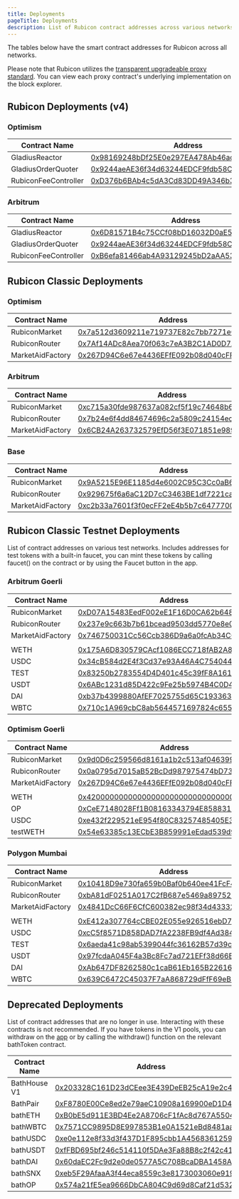 ```yaml
---
title: Deployments
pageTitle: Deployments
description: List of Rubicon contract addresses across various networks
---
```


The tables below have the smart contract addresses for Rubicon across all networks.

Please note that Rubicon utilizes the [transparent upgradeable proxy standard](https://docs.openzeppelin.com/upgrades-plugins/1.x/proxies). You can view each proxy contract's underlying implementation on the block explorer.

## Rubicon Deployments (v4)

### Optimism 

| Contract Name   | Address                                      |
| --------------- | -------------------------------------------- |
| GladiusReactor   | [0x98169248bDf25E0e297EA478Ab46ac24058Fac78](https://optimistic.etherscan.io/address/0x98169248bDf25E0e297EA478Ab46ac24058Fac78) |
| GladiusOrderQuoter   | [0x9244aeAE36f34d63244EDCF9fdb58C03cE4Ce12d](https://optimistic.etherscan.io/address/0x9244aeAE36f34d63244EDCF9fdb58C03cE4Ce12d) |
| RubiconFeeController | [0xD376b6BAb4c5dA3Cd83DD49A346b3D432385724E](https://optimistic.etherscan.io/address/0xD376b6BAb4c5dA3Cd83DD49A346b3D432385724E) |

### Arbitrum 

| Contract Name   | Address                                      |
| --------------- | -------------------------------------------- |
| GladiusReactor   | [0x6D81571B4c75CCf08bD16032D0aE54dbaff548b0](https://arbiscan.io/address/0x6D81571B4c75CCf08bD16032D0aE54dbaff548b0) |
| GladiusOrderQuoter   | [0x9244aeAE36f34d63244EDCF9fdb58C03cE4Ce12d](https://arbiscan.io/address/0x9244aeAE36f34d63244EDCF9fdb58C03cE4Ce12d) |
| RubiconFeeController | [0xB6efa81466ab4A93129245bD2aAA535280F7ADbB](https://arbiscan.io/address/0xB6efa81466ab4A93129245bD2aAA535280F7ADbB) |


## Rubicon Classic Deployments

### Optimism 

| Contract Name   | Address                                      |
| --------------- | -------------------------------------------- |
| RubiconMarket   | [0x7a512d3609211e719737E82c7bb7271eC05Da70d](https://optimistic.etherscan.io/address/0x7a512d3609211e719737E82c7bb7271eC05Da70d) |
| RubiconRouter   | [0x7Af14ADc8Aea70f063c7eA3B2C1AD0D7A59C4bFf](https://optimistic.etherscan.io/address/0x7Af14ADc8Aea70f063c7eA3B2C1AD0D7A59C4bFf) |
| MarketAidFactory| [0x267D94C6e67e4436EFfE092b08d040cFF36B2DA7](https://optimistic.etherscan.io/address/0x267D94C6e67e4436EFfE092b08d040cFF36B2DA7) |

### Arbitrum 

| Contract Name   | Address                                      |
| --------------- | -------------------------------------------- |
| RubiconMarket   | [0xc715a30fde987637a082cf5f19c74648b67f2db8](https://arbiscan.io/address/0xc715a30fde987637a082cf5f19c74648b67f2db8) |
| RubiconRouter   | [0x7b24e6f4dd84674696c2a5809c24154ec6ac7f03](https://arbiscan.io/address/0x7b24e6f4dd84674696c2a5809c24154ec6ac7f03) |
| MarketAidFactory| [0x6CB24A263732579EfD56f3E071851e989d78cE75](https://arbiscan.io/address/0x6cb24a263732579efd56f3e071851e989d78ce75) |

### Base

| Contract Name   | Address                                      |
| --------------- | -------------------------------------------- |
| RubiconMarket   | [0x9A5215E96E1185d4e6002C95C3Cc0aB6eEaD354F](https://basescan.org/address/0x9A5215E96E1185d4e6002C95C3Cc0aB6eEaD354F) |
| RubiconRouter   | [0x929675f6a6aC12D7cC3463BE1df7221ca35b8a00](https://basescan.org/address/0x929675f6a6aC12D7cC3463BE1df7221ca35b8a00) |
| MarketAidFactory| [0xc2b33a7601f3f0ecFF2eE4b5b7c647770069A836](https://basescan.org/address/0xc2b33a7601f3f0ecFF2eE4b5b7c647770069A836) |

## Rubicon Classic Testnet Deployments

List of contract addresses on various test networks. Includes addresses for test tokens with a built-in faucet, you can mint these tokens by calling faucet() on the contract or by using the Faucet button in the app.

### Arbitrum Goerli

| Contract Name   | Address                                                                        |
| --------------- | ------------------------------------------------------------------------------ |
| RubiconMarket   | [0xD07A15483EedF002eE1F16D0CA62b6488CF1fd0D](https://goerli.arbiscan.io/address/0xD07A15483EedF002eE1F16D0CA62b6488CF1fd0D) |
| RubiconRouter   | [0x237e9c663b7b61bcead9503dd5770e8e07465471](https://goerli.arbiscan.io/address/0x237e9c663b7b61bcead9503dd5770e8e07465471) |
| MarketAidFactory| [0x746750031Cc56Ccb386D9a6a0fcAb34C0A138BbD](https://goerli.arbiscan.io/address/0x746750031Cc56Ccb386D9a6a0fcAb34C0A138BbD) |
|                 |                                                                                |
| WETH            | [0x175A6D830579CAcf1086ECC718fAB2A86b12e0D3](https://goerli.arbiscan.io/address/0x175A6D830579CAcf1086ECC718fAB2A86b12e0D3) |
| USDC            | [0x34cB584d2E4f3Cd37e93A46A4C754044085439b4](https://goerli.arbiscan.io/address/0x34cB584d2E4f3Cd37e93A46A4C754044085439b4) |
| TEST            | [0x83250b2783554D4D401c45c39fF8A161dE44BC15](https://goerli.arbiscan.io/address/0x83250b2783554D4D401c45c39fF8A161dE44BC15) |
| USDT            | [0x6ABc1231d85D422c9Fe25b5974B4C0D4AB85d9b5](https://goerli.arbiscan.io/address/0x6ABc1231d85D422c9Fe25b5974B4C0D4AB85d9b5) |
| DAI             | [0xb37b4399880AfEF7025755d65C193363966b8b89](https://goerli.arbiscan.io/address/0xb37b4399880AfEF7025755d65C193363966b8b89) |
| WBTC            | [0x710c1A969cbC8ab5644571697824c655ffBDE926](https://goerli.arbiscan.io/address/0x710c1A969cbC8ab5644571697824c655ffBDE926) |

### Optimism Goerli

| Contract Name   | Address                                                                        |
| --------------- | ------------------------------------------------------------------------------ |
| RubiconMarket   | [0x9d0D6c259566d8161a1b2c513af0463992db38bc](https://goerli-optimism.etherscan.io/address/0x9d0D6c259566d8161a1b2c513af0463992db38bc) |
| RubiconRouter   | [0x0a0795d7015aB52BcDd987975474bD73062B5494](https://goerli-optimism.etherscan.io/address/0x0a0795d7015aB52BcDd987975474bD73062B5494) |
| MarketAidFactory| [0x267D94C6e67e4436EFfE092b08d040cFF36B2DA7](https://goerli-optimism.etherscan.io/address/0x2D77E00EfE8375903eaD1135BD1eb31cBcf1bA69) |
|                 |                                                                                |
| WETH            | [0x4200000000000000000000000000000000000006](https://goerli-optimism.etherscan.io/address/0x4200000000000000000000000000000000000006) |
| OP              | [0xCeE7148028Ff1B08163343794E85883174a61393](https://goerli-optimism.etherscan.io/address/0xCeE7148028Ff1B08163343794E85883174a61393) |
| USDC            | [0xe432f229521eE954f80C83257485405E3d848d17](https://goerli-optimism.etherscan.io/address/0xe432f229521eE954f80C83257485405E3d848d17) |
| testWETH        | [0x54e63385c13ECbE3B859991eEdad539d9fDa1167](https://goerli-optimism.etherscan.io/address/0x54e63385c13ECbE3B859991eEdad539d9fDa1167) |

### Polygon Mumbai

| Contract Name   | Address                                                                        |
| --------------- | ------------------------------------------------------------------------------ |
| RubiconMarket   | [0x10418D9e730fa659b0Baf0b640ee41FcF4EA2aaE](https://mumbai.polygonscan.com/address/0x10418D9e730fa659b0Baf0b640ee41FcF4EA2aaE) |
| RubiconRouter   | [0xbA81dF0251A017C2fB687e5469a897529442f008](https://mumbai.polygonscan.com/address/0xbA81dF0251A017C2fB687e5469a897529442f008) |
| MarketAidFactory| [0x4841DcC66F6CfC600382ec98f34d43332c535B9B](https://mumbai.polygonscan.com/address/0x4841DcC66F6CfC600382ec98f34d43332c535B9B) |
|                 |                                                                                |
| WETH            | [0xE412a307764cCBE02E055e926516ebD74230cfE0](https://mumbai.polygonscan.com/address/0xE412a307764cCBE02E055e926516ebD74230cfE0) |
| USDC            | [0xcC5f8571D858DAD7fA2238FB9df4Ad384493013C](https://mumbai.polygonscan.com/address/0xcC5f8571D858DAD7fA2238FB9df4Ad384493013C) |
| TEST            | [0x6aeda41c98ab5399044fc36162B57d39c13b658a](https://mumbai.polygonscan.com/address/0x6aeda41c98ab5399044fc36162B57d39c13b658a) |
| USDT            | [0x97fcdaA045F4a3Bc8Fc7ad721EFf38d66B234C7F](https://mumbai.polygonscan.com/address/0x97fcdaA045F4a3Bc8Fc7ad721EFf38d66B234C7F) |
| DAI             | [0xAb647DF8262580c1caB61Eb165B22616365d3C67](https://mumbai.polygonscan.com/address/0xAb647DF8262580c1caB61Eb165B22616365d3C67) |
| WBTC            | [0x639C6472C45037F7aA868729dFfF69eB3843f1A0](https://mumbai.polygonscan.com/address/0x639C6472C45037F7aA868729dFfF69eB3843f1A0) |

## Deprecated Deployments

List of contract addresses that are no longer in use. Interacting with these contracts is not recommended. If you have tokens in the V1 pools, you can withdraw on the [app](https://app.rubicon.finance/pools) or by calling the withdraw() function on the relevant bathToken contract.

| Contract Name   | Address                                      |
| --------------- | -------------------------------------------- |
| BathHouse V1    | [0x203328C161D23dCEee3E439DeEB25cA19e2c4984](https://optimistic.etherscan.io/address/0x203328C161D23dCEee3E439DeEB25cA19e2c4984) |
| BathPair        | [0xF8780E00Ce8ed2e79aeC10908a169900eD1D4AFe](https://optimistic.etherscan.io/address/0xF8780E00Ce8ed2e79aeC10908a169900eD1D4AFe) |
| bathETH         | [0xB0bE5d911E3BD4Ee2A8706cF1fAc8d767A550497](https://optimistic.etherscan.io/address/0xB0bE5d911E3BD4Ee2A8706cF1fAc8d767A550497) |
| bathWBTC        | [0x7571CC9895D8E997853B1e0A1521eBd8481aa186](https://optimistic.etherscan.io/address/0x7571CC9895D8E997853B1e0A1521eBd8481aa186) |
| bathUSDC        | [0xe0e112e8f33d3f437D1F895cbb1A456836125952](https://optimistic.etherscan.io/address/0xe0e112e8f33d3f437D1F895cbb1A456836125952) |
| bathUSDT        | [0xfFBD695bf246c514110f5DAe3Fa88B8c2f42c411](https://optimistic.etherscan.io/address/0xfFBD695bf246c514110f5DAe3Fa88B8c2f42c411) |
| bathDAI         | [0x60daEC2Fc9d2e0de0577A5C708BcaDBA1458A833](https://optimistic.etherscan.io/address/0x60daEC2Fc9d2e0de0577A5C708BcaDBA1458A833) |
| bathSNX         | [0xeb5F29AfaaA3f44eca8559c3e8173003060e919f](https://optimistic.etherscan.io/address/0xeb5F29AfaaA3f44eca8559c3e8173003060e919f) |
| bathOP          | [0x574a21fE5ea9666DbCA804C9d69d8Caf21d5322b](https://optimistic.etherscan.io/address/0x574a21fE5ea9666DbCA804C9d69d8Caf21d5322b) |
